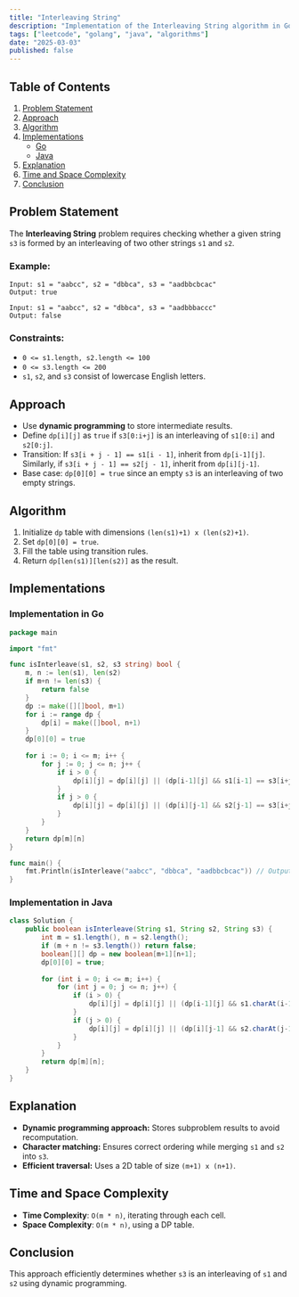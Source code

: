 ```yaml
---
title: "Interleaving String"
description: "Implementation of the Interleaving String algorithm in Go and Java."
tags: ["leetcode", "golang", "java", "algorithms"]
date: "2025-03-03"
published: false
---
```


## Table of Contents

1. [Problem Statement](#problem-statement)
2. [Approach](#approach)
3. [Algorithm](#algorithm)
4. [Implementations](#implementations)
   - [Go](#implementation-in-go)
   - [Java](#implementation-in-java)
5. [Explanation](#explanation)
6. [Time and Space Complexity](#time-and-space-complexity)
7. [Conclusion](#conclusion)

## Problem Statement

The **Interleaving String** problem requires checking whether a given string `s3` is formed by an interleaving of two other strings `s1` and `s2`.

### Example:

```
Input: s1 = "aabcc", s2 = "dbbca", s3 = "aadbbcbcac"
Output: true
```

```
Input: s1 = "aabcc", s2 = "dbbca", s3 = "aadbbbaccc"
Output: false
```

### Constraints:

- `0 <= s1.length, s2.length <= 100`
- `0 <= s3.length <= 200`
- `s1`, `s2`, and `s3` consist of lowercase English letters.

## Approach

- Use **dynamic programming** to store intermediate results.
- Define `dp[i][j]` as `true` if `s3[0:i+j]` is an interleaving of `s1[0:i]` and `s2[0:j]`.
- Transition: If `s3[i + j - 1] == s1[i - 1]`, inherit from `dp[i-1][j]`. Similarly, if `s3[i + j - 1] == s2[j - 1]`, inherit from `dp[i][j-1]`.
- Base case: `dp[0][0] = true` since an empty `s3` is an interleaving of two empty strings.

## Algorithm

1. Initialize `dp` table with dimensions `(len(s1)+1) x (len(s2)+1)`.
2. Set `dp[0][0] = true`.
3. Fill the table using transition rules.
4. Return `dp[len(s1)][len(s2)]` as the result.

## Implementations

### Implementation in Go

```go
package main

import "fmt"

func isInterleave(s1, s2, s3 string) bool {
    m, n := len(s1), len(s2)
    if m+n != len(s3) {
        return false
    }
    dp := make([][]bool, m+1)
    for i := range dp {
        dp[i] = make([]bool, n+1)
    }
    dp[0][0] = true
    
    for i := 0; i <= m; i++ {
        for j := 0; j <= n; j++ {
            if i > 0 {
                dp[i][j] = dp[i][j] || (dp[i-1][j] && s1[i-1] == s3[i+j-1])
            }
            if j > 0 {
                dp[i][j] = dp[i][j] || (dp[i][j-1] && s2[j-1] == s3[i+j-1])
            }
        }
    }
    return dp[m][n]
}

func main() {
    fmt.Println(isInterleave("aabcc", "dbbca", "aadbbcbcac")) // Output: true
}
```

### Implementation in Java

```java
class Solution {
    public boolean isInterleave(String s1, String s2, String s3) {
        int m = s1.length(), n = s2.length();
        if (m + n != s3.length()) return false;
        boolean[][] dp = new boolean[m+1][n+1];
        dp[0][0] = true;
        
        for (int i = 0; i <= m; i++) {
            for (int j = 0; j <= n; j++) {
                if (i > 0) {
                    dp[i][j] = dp[i][j] || (dp[i-1][j] && s1.charAt(i-1) == s3.charAt(i+j-1));
                }
                if (j > 0) {
                    dp[i][j] = dp[i][j] || (dp[i][j-1] && s2.charAt(j-1) == s3.charAt(i+j-1));
                }
            }
        }
        return dp[m][n];
    }
}
```

## Explanation

- **Dynamic programming approach:** Stores subproblem results to avoid recomputation.
- **Character matching:** Ensures correct ordering while merging `s1` and `s2` into `s3`.
- **Efficient traversal:** Uses a 2D table of size `(m+1) x (n+1)`.

## Time and Space Complexity

- **Time Complexity**: `O(m * n)`, iterating through each cell.
- **Space Complexity**: `O(m * n)`, using a DP table.

## Conclusion

This approach efficiently determines whether `s3` is an interleaving of `s1` and `s2` using dynamic programming.
